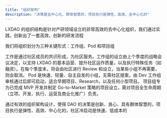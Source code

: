 ```yaml
---
title: "组织架构"
description: "决策是去中心化、群体智慧的，项目执行是弹性、高效、去中心化的"
---
```


LXDAO 的组织结构是针对产研领域设立的非常高效的去中心化组织，我们通过实践，创新出了一套高效、创新的研发流程

我们将组织划分为三种关键形式：工作组、Pod 和项目组

<CardGroup cols="1">
  <Card title="工作组" icon="user-group">
    工作是通过社区成员的共识形成，为社区服务。工作组的设立由上个季度的战略会议决定，以支持 LXDAO 的基本运营、提升社区运作质量，以及执行特殊任务（如融资）。在每个季度末，将会由社区进行 Review 和设立，当某些小组不再需要，则会取消。
  </Card>
 <Card title="Pod" icon="work-group">
    Pod 是快速、轻量、自主自发的小组，无需社区提案，由 Dev 工作组审核通过后即可启动，适合早期项目、Research，以及任何小型项目。
  </Card>
  <Card title="项目组" icon="diagram-project">
    项目组专为已完成 MVP 开发并制定 Go-to-Market 策略的项目设立，需对项目全生命周期（立项、开发、执行、运营及商业化推广）负责。
  </Card>
</CardGroup>

通过有效的组织架构设计，使得 DAO 的决策是创新、良心、具有群体智慧的，项目执行是弹性、高效、中心化的，社区冷启动是快速、低成本的
